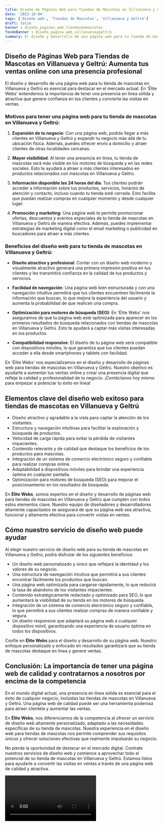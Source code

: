 ```yaml
---
title: Diseño de Páginas Web para Tiendas de Mascotas en Villanueva y Geltrú
date: '2023-10-04'
tags: ['Diseño web', 'Tiendas de Mascotas', 'Villanueva y Geltrú']
draft: false
banner : diseño_paginas_web_tiendasdemascotas
fondoBanner : diseño_pagina_web_villanuevaygeltrú
summary: El diseño y desarrollo de una página web para tu tienda de mascotas en Villanueva y Geltrú es esencial para destacar en el mercado actual. En 'Élite Webs' entendemos la importancia de tener una presencia en línea sólida y atractiva que genere confianza en tus clientes y convierta las visitas en ventas.
---
```


## Diseño de Páginas Web para Tiendas de Mascotas en Villanueva y Geltrú: Aumenta tus ventas online con una presencia profesional

El diseño y desarrollo de una página web para tu tienda de mascotas en Villanueva y Geltrú es esencial para destacar en el mercado actual. En 'Élite Webs' entendemos la importancia de tener una presencia en línea sólida y atractiva que genere confianza en tus clientes y convierta las visitas en ventas.

### Motivos para tener una página web para tu tienda de mascotas en Villanueva y Geltrú:

1. **Expansión de tu negocio**: Con una página web, podrás llegar a más clientes en Villanueva y Geltrú y expandir tu negocio más allá de tu ubicación física. Además, puedes ofrecer envío a domicilio y atraer clientes de otras localidades cercanas.

2. **Mayor visibilidad**: Al tener una presencia en línea, tu tienda de mascotas será más visible en los motores de búsqueda y en las redes sociales. Esto te ayudará a atraer a más clientes interesados en productos relacionados con mascotas en Villanueva y Geltrú.

3. **Información disponible las 24 horas del día**: Tus clientes podrán acceder a información sobre tus productos, servicios, horarios de atención y contacto, incluso cuando tu tienda esté cerrada. Esto facilita que puedan realizar compras en cualquier momento y desde cualquier lugar.

4. **Promoción y marketing**: Una página web te permite promocionar ofertas, descuentos y eventos especiales de tu tienda de mascotas en Villanueva y Geltrú de manera efectiva. Además, puedes implementar estrategias de marketing digital como el email marketing o publicidad en buscadores para atraer a más clientes.

### Beneficios del diseño web para tu tienda de mascotas en Villanueva y Geltrú:

- **Diseño atractivo y profesional**: Contar con un diseño web moderno y visualmente atractivo generará una primera impresión positiva en tus clientes y les transmitirá confianza en la calidad de tus productos y servicios.

- **Facilidad de navegación**: Una página web bien estructurada y con una navegación intuitiva permitirá que tus clientes encuentren fácilmente la información que buscan, lo que mejora la experiencia del usuario y aumenta la probabilidad de que realicen una compra.

- **Optimización para motores de búsqueda (SEO)**: En 'Élite Webs' nos aseguramos de que tu página web esté optimizada para aparecer en los primeros resultados de búsqueda relacionados con tiendas de mascotas en Villanueva y Geltrú. Esto te ayudará a captar más visitas interesadas en tus productos.

- **Compatibilidad responsive**: El diseño de tu página web será compatible con dispositivos móviles, lo que garantiza que tus clientes puedan acceder a ella desde smartphones y tablets con facilidad.

En 'Élite Webs' nos especializamos en el diseño y desarrollo de páginas web para tiendas de mascotas en Villanueva y Geltrú. Nuestro objetivo es ayudarte a aumentar tus ventas online y crear una presencia digital que refleje la calidad y profesionalidad de tu negocio. ¡Contáctanos hoy mismo para empezar a potenciar tu éxito en línea!

<GifSeo />

<Cta />

## Elementos clave del diseño web exitoso para tiendas de mascotas en Villanueva y Geltrú

- Diseño atractivo y agradable a la vista para captar la atención de los visitantes.
- Estructura y navegación intuitivas para facilitar la exploración y búsqueda de productos.
- Velocidad de carga rápida para evitar la pérdida de visitantes impacientes.
- Contenido relevante y de calidad que destaque los beneficios de los productos para mascotas.
- Integración de un sistema de comercio electrónico seguro y confiable para realizar compras online.
- Adaptabilidad a dispositivos móviles para brindar una experiencia óptima en cualquier pantalla.
- Optimización para motores de búsqueda (SEO) para mejorar el posicionamiento en los resultados de búsqueda.

En **Élite Webs**, somos expertos en el diseño y desarrollo de páginas web para tiendas de mascotas en Villanueva y Geltrú que cumplen con todos estos elementos clave. Nuestro equipo de diseñadores y desarrolladores altamente capacitados se asegurará de que su página web sea atractiva, funcional y altamente efectiva para convertir visitas en ventas.

## Cómo nuestro servicio de diseño web puede ayudar

Al elegir nuestro servicio de diseño web para su tienda de mascotas en Villanueva y Geltrú, podrá disfrutar de los siguientes beneficios:

- Un diseño web personalizado y único que reflejará la identidad y los valores de su negocio.
- Una estructura de navegación intuitiva que permitirá a sus clientes encontrar fácilmente los productos que buscan.
- Una página web optimizada para cargarse rápidamente, lo que reducirá la tasa de abandono de los visitantes impacientes.
- Contenido estratégicamente redactado y optimizado para SEO, lo que aumentará la visibilidad de su tienda en los motores de búsqueda.
- Integración de un sistema de comercio electrónico seguro y confiable, lo que permitirá a sus clientes realizar compras de manera confiable y segura.
- Un diseño responsive que adaptará su página web a cualquier dispositivo móvil, garantizando una experiencia de usuario óptima en todos los dispositivos.

Confíe en **Élite Webs** para el diseño y desarrollo de su página web. Nuestro enfoque personalizado y enfocado en resultados garantizará que su tienda de mascotas destaque en línea y genere ventas.

## Conclusión: La importancia de tener una página web de calidad y contratarnos a nosotros por encima de la competencia

En el mundo digital actual, una presencia en línea sólida es esencial para el éxito de cualquier negocio, incluidas las tiendas de mascotas en Villanueva y Geltrú. Una página web de calidad puede ser una herramienta poderosa para atraer clientela y aumentar las ventas.

En **Élite Webs**, nos diferenciamos de la competencia al ofrecer un servicio de diseño web altamente personalizado, adaptado a las necesidades específicas de su tienda de mascotas. Nuestra experiencia en el diseño web para tiendas de mascotas nos permite comprender sus requisitos únicos y ofrecer soluciones efectivas que realmente impulsarán su negocio.

No pierda la oportunidad de destacar en el mercado digital. Contrate nuestros servicios de diseño web y comience a aprovechar todo el potencial de su tienda de mascotas en Villanueva y Geltrú. Estamos listos para ayudarle a convertir las visitas en ventas a través de una página web de calidad y atractiva.

<Video />

<CtaBot job='Tiendas de Mascotas' city='Villanueva y Geltrú'/>

<Gmaps query='Villanueva y Geltrú+españa+maps' />